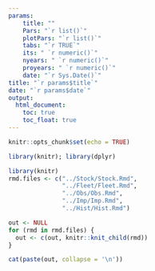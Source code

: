 ```yaml
---
params: 
    title: ""
    Pars: "`r list()`"
    plotPars: "`r list()`"
    tabs: "`r TRUE`"
    its: " `r numeric()`"
    nyears: " `r numeric()`"
    proyears: " `r numeric()`"
    date: "`r Sys.Date()`"
title: "`r params$title`"
date: "`r params$date`"
output:
  html_document:
    toc: true
    toc_float: true
---
```


```r
knitr::opts_chunk$set(echo = TRUE)
```

```r
library(knitr); library(dplyr)
```


```r
library(knitr)
rmd.files <- c("../Stock/Stock.Rmd",
               "../Fleet/Fleet.Rmd",
               "../Obs/Obs.Rmd",
               "../Imp/Imp.Rmd",
               "../Hist/Hist.Rmd")

out <- NULL
for (rmd in rmd.files) {
  out <- c(out, knitr::knit_child(rmd))
}
```


```r
cat(paste(out, collapse = '\n'))
```

